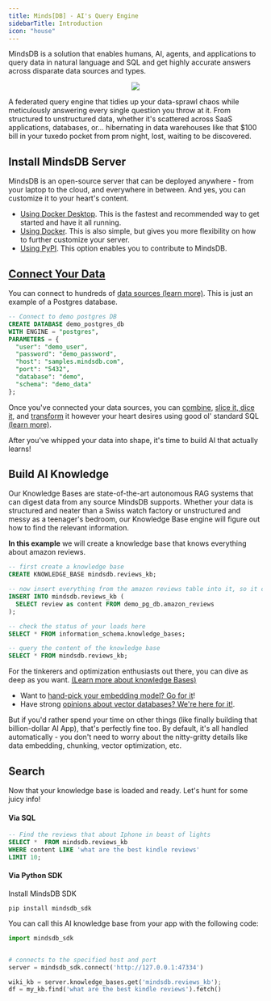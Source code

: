 ```yaml
---
title: Minds[DB] - AI's Query Engine
sidebarTitle: Introduction
icon: "house"
---
```


MindsDB is a solution that enables humans, AI, agents, and applications to query data in natural language and SQL and get highly accurate answers across disparate data sources and types.

<p align="center">
  <img src="/assets/cloud/main_mdb.png"/>
</p>

A federated query engine that tidies up your data-sprawl chaos while meticulously answering every single question you throw at it. From structured to unstructured data, whether it's scattered across SaaS applications, databases, or... hibernating in data warehouses like that $100 bill in your tuxedo pocket from prom night, lost, waiting to be discovered.

## Install MindsDB Server 

MindsDB is an open-source server that can be deployed anywhere - from your laptop to the cloud, and everywhere in between. And yes, you can customize it to your heart's content.

  * [Using Docker Desktop](/setup/self-hosted/docker-desktop). This is the fastest and recommended way to get started and have it all running.
  * [Using Docker](/setup/self-hosted/docker). This is also simple, but gives you more flexibility on how to further customize your server.
  * [Using PyPI](/contribute/install). This option enables you to contribute to MindsDB.

## [Connect Your Data](/integrations/data-overview)

You can connect to hundreds of [data sources (learn more)](/integrations/data-overview). This is just an example of a Postgres database.

```sql
-- Connect to demo postgres DB
CREATE DATABASE demo_postgres_db
WITH ENGINE = "postgres",
PARAMETERS = {
  "user": "demo_user",
  "password": "demo_password",
  "host": "samples.mindsdb.com",
  "port": "5432",
  "database": "demo",
  "schema": "demo_data"
};
```

Once you've connected your data sources, you can [combine](/mindsdb_sql/sql/api/join-on), [slice it, dice it](/mindsdb_sql/sql/api/select), and [transform](/use-cases/data_enrichment/overview) it however your heart desires using good ol' standard SQL [(learn more)](/mindsdb_sql/overview). 

After you've whipped your data into shape, it's time to build AI that actually learns!

## Build AI Knowledge

Our Knowledge Bases are state-of-the-art autonomous RAG systems that can digest data from any source MindsDB supports. Whether your data is structured and neater than a Swiss watch factory or unstructured and messy as a teenager's bedroom, our Knowledge Base engine will figure out how to find the relevant information. 

**In this example** we will create a knowledge base that knows everything about amazon reviews. 

```sql
-- first create a knowledge base
CREATE KNOWLEDGE_BASE mindsdb.reviews_kb;

-- now insert everything from the amazon reviews table into it, so it can learn it
INSERT INTO mindsdb.reviews_kb (
  SELECT review as content FROM demo_pg_db.amazon_reviews
);

-- check the status of your loads here
SELECT * FROM information_schema.knowledge_bases;

-- query the content of the knowledge base
SELECT * FROM mindsdb.reviews_kb;
```

For the tinkerers and optimization enthusiasts out there, you can dive as deep as you want. [(Learn more about knowledge Bases)](/mindsdb_sql/agents/knowledge-bases)

+ Want to [hand-pick your embedding model? Go for it](mindsdb_sql/agents/knowledge-bases#knowledge-base-with-openai-embedding-model)! 
+ Have strong [opinions about vector databases? We're here for it!](/mindsdb_sql/agents/knowledge-bases#knowledge-base-with-custom-vector-store). 

But if you'd rather spend your time on other things (like finally building that billion-dollar AI App), that's perfectly fine too. By default, it's all handled automatically - you don't need to worry about the nitty-gritty details like data embedding, chunking, vector optimization, etc.

## Search 

Now that your knowledge base is loaded and ready. Let's hunt for some juicy info!

#### Via SQL

```sql
-- Find the reviews that about Iphone in beast of lights
SELECT *  FROM mindsdb.reviews_kb
WHERE content LIKE 'what are the best kindle reviews'
LIMIT 10;
```

#### Via Python SDK

Install MindsDB SDK

```shell
pip install mindsdb_sdk
```

You can call this AI knowledge base from your app with the following code:

```python
import mindsdb_sdk


# connects to the specified host and port
server = mindsdb_sdk.connect('http://127.0.0.1:47334')

wiki_kb = server.knowledge_bases.get('mindsdb.reviews_kb');
df = my_kb.find('what are the best kindle reviews').fetch()

```
